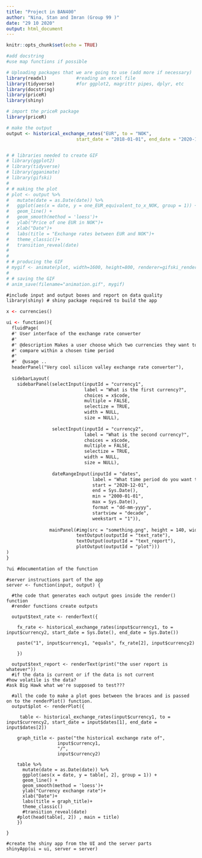 ```yaml
---
title: "Project in BAN400"
author: "Nina, Stan and Imran (Group 99 )"
date: "29 10 2020"
output: html_document
---
```


```r
knitr::opts_chunk$set(echo = TRUE)

#add docstring
#use map functions if possible

# Uploading packages that we are going to use (add more if necessary)
library(readxl)           #reading an excel file
library(tidyverse)        #for ggplot2, magrittr pipes, dplyr, etc
library(docstring)
library(priceR)
library(shiny)
```

```r

# import the priceR package
library(priceR)

# make the output
output <- historical_exchange_rates("EUR", to = "NOK",
                          start_date = "2018-01-01", end_date = "2020-11-21")


# # libraries needed to create GIF
# library(ggplot2)
# library(tidyverse)
# library(gganimate)
# library(gifski)
# 
# # making the plot
# plot <- output %>%
#   mutate(date = as.Date(date)) %>%
#   ggplot(aes(x = date, y = one_EUR_equivalent_to_x_NOK, group = 1)) +
#   geom_line() +
#   geom_smooth(method = 'loess')+
#   ylab("Price of one EUR in NOK")+
#   xlab("Date")+
#   labs(title = "Exchange rates between EUR and NOK")+
#   theme_classic()+
#   transition_reveal(date)
# 
# 
# # producing the GIF
# mygif <- animate(plot, width=1600, height=800, renderer=gifski_renderer(loop=FALSE))
# 
# # saving the GIF
# anim_save(filename="animation.gif", mygif)


```

```ui
#include input and output boxes and report on data quality
library(shiny) # shiny package required to build the app

x <- currencies()

ui <- function(){
  fluidPage(
  #' User interface of the exchange rate converter
  #' 
  #' @description Makes a user choose which two currencies they want to
  #' compare within a chosen time period
  #' 
  #'  @usage .. 
  headerPanel("Very cool silicon valley exchange rate converter"),
  
  sidebarLayout(
    sidebarPanel(selectInput(inputId = "currency1",
                             label = "What is the first currency?",
                             choices = x$code,
                             multiple = FALSE,
                             selectize = TRUE,
                             width = NULL,
                             size = NULL),
                 
                 selectInput(inputId = "currency2", 
                             label = "What is the second currency?",
                             choices = x$code,
                             multiple = FALSE,
                             selectize = TRUE,
                             width = NULL,
                             size = NULL),
                 
                 dateRangeInput(inputId = "dates",
                                label = "What time period do you want to look at?",
                                start = "2020-12-01",
                                end = Sys.Date(),
                                min = "2000-01-01",
                                max = Sys.Date(),
                                format = "dd-mm-yyyy",
                                startview = "decade",
                                weekstart = "1")),
                
                mainPanel(#img(src = "something.png", height = 140, width = 400), #for the gif or something
                          textOutput(outputId = "text_rate"),
                          textOutput(outputId = "text_report"),
                          plotOutput(outputId = "plot"))) 
)
}

?ui #documentation of the function

```

```server
#server instructions part of the app
server <- function(input, output) {
  
  #the code that generates each output goes inside the render() function
  #render functions create outputs
  
  output$text_rate <- renderText({
    
    fx_rate <- historical_exchange_rates(input$currency1, to = input$currency2, start_date = Sys.Date(), end_date = Sys.Date())
    
    paste("1", input$currency1, "equals", fx_rate[2], input$currency2)
    
    })
  
  output$text_report <- renderText(print("the user report is whatever"))
  #if the data is current or if the data is not current
#how volatile is the data?
#ask Big Hawk what we're supposed to test???
  
  #all the code to make a plot goes between the braces and is passed on to the renderPlot() function.
  output$plot <- renderPlot({
    
     table <- historical_exchange_rates(input$currency1, to = input$currency2, start_date = input$dates[1], end_date = input$dates[2])
     
    graph_title <- paste("the historical exchange rate of",
                   input$currency1,
                   "/",
                   input$currency2)
    
    table %>%
      mutate(date = as.Date(date)) %>%
      ggplot(aes(x = date, y = table[, 2], group = 1)) +
      geom_line() +
      geom_smooth(method = 'loess')+
      ylab("Currency exchange rate")+
      xlab("Date")+
      labs(title = graph_title)+
      theme_classic()
      #transition_reveal(date)
    #plot(head(table[, 2]) , main = title)
    })

}

```


```shiny
#create the shiny app from the UI and the server parts
shinyApp(ui = ui, server = server)
```

